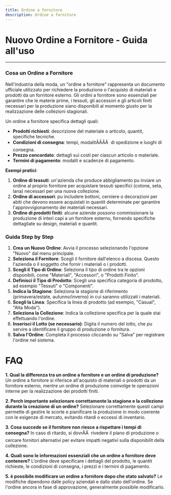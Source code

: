 ```yaml
---
title: Ordine a fornitore
description: Ordine a fornitore
---
```


# Nuovo Ordine a Fornitore - Guida all'uso

***

### Cosa  un Ordine a Fornitore

Nell'industria della moda, un "ordine a fornitore" rappresenta un documento ufficiale utilizzato per richiedere la produzione o l'acquisto di materiali e prodotti da un fornitore esterno. Gli ordini a fornitore sono essenziali per garantire che le materie prime, i tessuti, gli accessori e gli articoli finiti necessari per la produzione siano disponibili al momento giusto per la realizzazione delle collezioni stagionali.

Un ordine a fornitore specifica dettagli quali:

* **Prodotti richiesti**: descrizione del materiale o articolo, quantit, specifiche tecniche.
* **Condizioni di consegna**: tempi, modalitÃÂÃÂ  di spedizione e luoghi di consegna.
* **Prezzo concordato**: dettagli sui costi per ciascun articolo o materiale.
* **Termini di pagamento**: modalit e scadenze di pagamento.

**Esempi pratici**:

1. **Ordine di tessuti**: un'azienda che produce abbigliamento pu inviare un ordine al proprio fornitore per acquistare tessuti specifici (cotone, seta, lana) necessari per una nuova collezione.
2. **Ordine di accessori**: pu includere bottoni, cerniere o decorazioni per abiti che devono essere acquistati in quantit determinate per garantire l'approvvigionamento dei materiali necessari.
3. **Ordine di prodotti finiti**: alcune aziende possono commissionare la produzione di interi capi a un fornitore esterno, fornendo specifiche dettagliate su design, materiali e quantit.

### &#x20;Guida Step by Step&#x20;

1. **Crea un Nuovo Ordine**: Avvia il processo selezionando l'opzione "Nuovo" dal menu principale.
2. **Seleziona il Fornitore**: Scegli il fornitore dall'elenco a discesa. Questo  l'azienda o il soggetto che fornir i materiali o i prodotti.
3. **Scegli il Tipo di Ordine**: Seleziona il tipo di ordine tra le opzioni disponibili, come "Materiali", "Accessori", o "Prodotti Finito".
4. **Definisci il Tipo di Prodotto**: Scegli una specifica categoria di prodotto, ad esempio "Tessuti" o "Componenti".
5. **Indica la Stagione**: Seleziona la stagione di riferimento (primavera/estate, autunno/inverno) in cui saranno utilizzati i materiali.
6. **Scegli la Linea**: Specifica la linea di prodotto (ad esempio, "Casual", "Alta Moda").
7. **Seleziona la Collezione**: Indica la collezione specifica per la quale stai effettuando l'ordine.
8. **Inserisci il Lotto (se necessario)**: Digita il numero del lotto, che pu servire a identificare il gruppo di produzione o fornitura.
9. **Salva l'Ordine**: Completa il processo cliccando su "Salva" per registrare l'ordine nel sistema.

# FAQ

**1. Qual  la differenza tra un ordine a fornitore e un ordine di produzione?**
Un ordine a fornitore si riferisce all'acquisto di materiali o prodotti da un fornitore esterno, mentre un ordine di produzione coinvolge le operazioni interne per la realizzazione dei prodotti finiti.

**2. Perch  importante selezionare correttamente la stagione e la collezione durante la creazione di un ordine?**
Selezionare correttamente questi campi permette di gestire le scorte e pianificare la produzione in modo coerente con le esigenze di mercato, evitando ritardi o eccessi di inventario.

**3. Cosa succede se il fornitore non riesce a rispettare i tempi di consegna?**
In caso di ritardo, si dovrÃÂ  rivedere il piano di produzione o cercare fornitori alternativi per evitare impatti negativi sulla disponibilit della collezione.

**4. Quali sono le informazioni essenziali che un ordine a fornitore deve contenere?**
L'ordine deve specificare i dettagli del prodotto, le quantit richieste, le condizioni di consegna, i prezzi e i termini di pagamento.

**5. è  possibile modificare un ordine a fornitore dopo che  stato salvato?**
Le modifiche dipendono dalle policy aziendali e dallo stato dell'ordine. Se l'ordine  ancora in fase di approvazione,  generalmente possibile modificarlo.